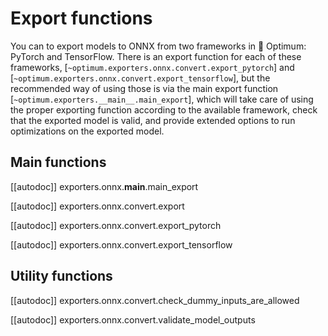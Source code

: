 <!--Copyright 2022 The HuggingFace Team. All rights reserved.

Licensed under the Apache License, Version 2.0 (the "License"); you may not use this file except in compliance with
the License. You may obtain a copy of the License at

http://www.apache.org/licenses/LICENSE-2.0

Unless required by applicable law or agreed to in writing, software distributed under the License is distributed on
an "AS IS" BASIS, WITHOUT WARRANTIES OR CONDITIONS OF ANY KIND, either express or implied. See the License for the
specific language governing permissions and limitations under the License.
-->

# Export functions

You can to export models to ONNX from two frameworks in 🤗 Optimum: PyTorch and TensorFlow. There is an export function for each of these frameworks, [`~optimum.exporters.onnx.convert.export_pytorch`] and [`~optimum.exporters.onnx.convert.export_tensorflow`], but the recommended way of using those is via the main export function [`~optimum.exporters.__main__.main_export`], which will take care of using the proper exporting function according to the available framework, check that the exported model is valid, and provide extended options to run optimizations on the exported model.

## Main functions

[[autodoc]] exporters.onnx.__main__.main_export

[[autodoc]] exporters.onnx.convert.export

[[autodoc]] exporters.onnx.convert.export_pytorch

[[autodoc]] exporters.onnx.convert.export_tensorflow


## Utility functions

[[autodoc]] exporters.onnx.convert.check_dummy_inputs_are_allowed

[[autodoc]] exporters.onnx.convert.validate_model_outputs
